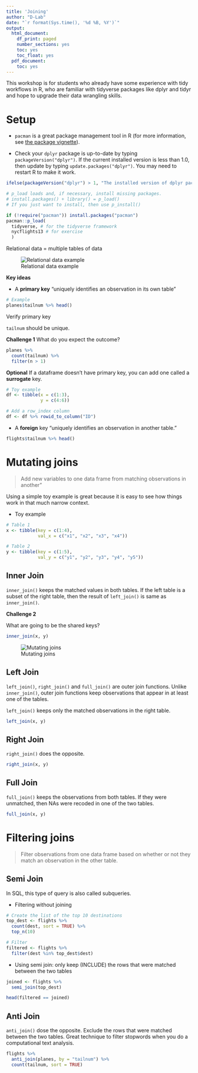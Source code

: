 ```yaml
---
title: 'Joining'
author: "D-Lab"
date: "`r format(Sys.time(), '%d %B, %Y')`"
output:
  html_document:
    df_print: paged
    number_sections: yes
    toc: yes
    toc_float: yes
  pdf_document:
    toc: yes
---
```



This workshop is for students who already have some experience with tidy workflows in R, who are familiar with tidyverse packages like dplyr and tidyr and hope to upgrade their data wrangling skills.

# Setup

- `pacman` is a great package management tool in R (for more information, see [the package vignette](http://trinker.github.io/pacman/vignettes/Introduction_to_pacman.html)).

- Check your `dplyr` package is up-to-date by typing `packageVersion("dplyr")`. If the current installed version is less than 1.0, then update by typing `update.packages("dplyr")`. You may need to restart R to make it work.

```r

ifelse(packageVersion("dplyr") > 1, "The installed version of dplyr package is greater than or equal to 1.0.0", update.packages("dplyr"))

```

```r

# p_load loads and, if necessary, install missing packages. 
# install.packages() + library() = p_load()
# If you just want to install, then use p_install()

if (!require("pacman")) install.packages("pacman")
pacman::p_load(
  tidyverse, # for the tidyverse framework
  nycflights13 # for exercise 
  )

```

Relational data = multiple tables of data

![Relational data example](https://d33wubrfki0l68.cloudfront.net/245292d1ea724f6c3fd8a92063dcd7bfb9758d02/5751b/diagrams/relational-nycflights.png)

**Key ideas**

- A **primary key** "uniquely identifies an observation in its own table"

```r

# Example
planes$tailnum %>% head()

```

Verify primary key

`tailnum` should be unique. 

**Challenge 1**
What do you expect the outcome?

```r
planes %>%
  count(tailnum) %>%
  filter(n > 1)
```
**Optional**
If a dataframe doesn't have primary key, you can add one called a **surrogate** key.

```r

# Toy example
df <- tibble(x = c(1:3),
             y = c(4:6))

# Add a row_index column 
df <- df %>% rowid_to_column("ID")

```

- A **foreign** key "uniquely identifies an observation in another table."

```r

flights$tailnum %>% head()

```

# Mutating joins

> Add new variables to one data frame from matching observations in another"

Using a simple toy example is great because it is easy to see how things work in that much narrow context. 

- Toy example 

```r

# Table 1 
x <- tibble(key = c(1:4),
            val_x = c("x1", "x2", "x3", "x4"))

# Table 2
y <- tibble(key = c(1:5),
            val_y = c("y1", "y2", "y3", "y4", "y5"))

```

## Inner Join

`inner_join()` keeps the matched values in both tables. If the left table is a subset of the right table, then the result of `left_join()` is same as `inner_join()`.

**Challenge 2**

What are going to be the shared keys?

```r

inner_join(x, y)

```

![Mutating joins](https://d33wubrfki0l68.cloudfront.net/aeab386461820b029b7e7606ccff1286f623bae1/ef0d4/diagrams/join-venn.png)

## Left Join

`left_join()`, `right_join()` and `full_join()` are outer join functions. Unlike `inner_join()`, outer join functions keep observations that appear in at least one of the tables.

`left_join()` keeps only the matched observations in the right table.

```r

left_join(x, y)

```

## Right Join

`right_join()` does the opposite.

```r

right_join(x, y)

```

## Full Join

`full_join()` keeps the observations from both tables. If they were unmatched, then NAs were recoded in one of the two tables.

```r

full_join(x, y)

```

# Filtering joins 

> Filter observations from one data frame based on whether or not they match an observation in the other table.

## Semi Join

In SQL, this type of query is also called subqueries. 

- Filtering without joining 

```r

# Create the list of the top 10 destinations 
top_dest <- flights %>%
  count(dest, sort = TRUE) %>%
  top_n(10)

# Filter
filtered <- flights %>%
  filter(dest %in% top_dest$dest)

```

- Using semi join: only keep (INCLUDE) the rows that were matched between the two tables 

```r

joined <- flights %>%
  semi_join(top_dest)

head(filtered == joined)

```

## Anti Join

`anti_join()` dose the opposite. Exclude the rows that were matched between the two tables. Great technique to filter stopwords when you do a computational text analysis.

```r

flights %>%
  anti_join(planes, by = "tailnum") %>%
  count(tailnum, sort = TRUE)

```
